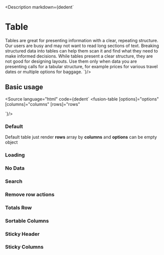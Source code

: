 
<Meta title="Components/Table/All"/>

<Description markdown={dedent`
# Table
Tables are great for presenting information with a clear, repeating structure. Our users are busy and may not want to read long sections of text. Breaking structured data into tables can help them scan it and find what they need to make informed decisions.
While tables present a clear structure, they are not good for designing layouts. Use them only when data you are presenting calls for a tabular structure, for example prices for various travel dates or multiple options for baggage.
`}/>

## Basic usage
<Source language="html"
        code={dedent`
<fusion-table
  [options]="options"
  [columns]="columns"
  [rows]="rows"
></fusion-table>
`}/>

### Default
Default table just render **rows** array by **columns** and **options** can be empty object
<Canvas>
    <Story id="components-table--default"/>
</Canvas>

### Loading
<Canvas>
    <Story id="components-table--loading"/>
</Canvas>

### No Data
<Canvas>
    <Story id="components-table--no-data"/>
</Canvas>

### Search
<Canvas>
    <Story id="components-table--with-search"/>
</Canvas>

### Remove row actions
<Canvas>
    <Story id="components-table--remove-row-action"/>
</Canvas>

### Totals Row
<Canvas>
    <Story id="components-table--with-total-row"/>
</Canvas>

### Sortable Columns
<Canvas>
    <Story id="components-table--sorting"/>
</Canvas>

### Sticky Header
<Canvas>
    <Story id="components-table--sticky-header"/>
</Canvas>

### Sticky Columns
<Canvas>
    <Story id="components-table--sticky-column"/>
</Canvas>
